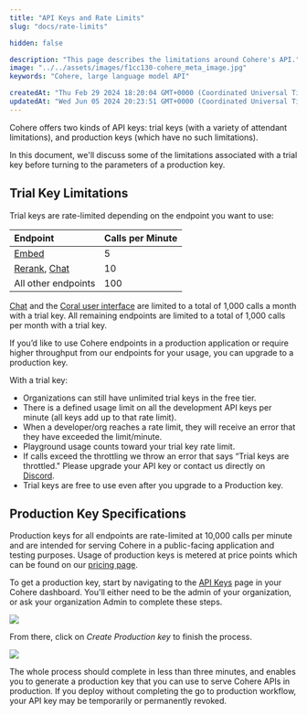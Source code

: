 ```yaml
---
title: "API Keys and Rate Limits"
slug: "docs/rate-limits"

hidden: false

description: "This page describes the limitations around Cohere's API."
image: "../../assets/images/f1cc130-cohere_meta_image.jpg"  
keywords: "Cohere, large language model API"

createdAt: "Thu Feb 29 2024 18:20:04 GMT+0000 (Coordinated Universal Time)"
updatedAt: "Wed Jun 05 2024 20:23:51 GMT+0000 (Coordinated Universal Time)"
---
```

Cohere offers two kinds of API keys: trial keys (with a variety of attendant limitations), and production keys (which have no such limitations). 

In this document, we'll discuss some of the limitations associated with a trial key before turning to the parameters of a production key.  

## Trial Key Limitations

Trial keys are rate-limited depending on the endpoint you want to use:

| Endpoint                                                                                             | Calls per Minute |
| :--------------------------------------------------------------------------------------------------- | :--------------- |
| [Embed](/reference/embed)                                                     | 5                |
| [Rerank](/reference/rerank-1), [Chat](/reference/chat) | 10               |
| All other endpoints                                                                                  | 100              |

[Chat](/reference/chat) and the [Coral user interface](https://coral.cohere.ai/) are limited to a total of 1,000 calls a month with a trial key. All remaining endpoints are limited to a total of 1,000 calls per month with a trial key. 

If you’d like to use Cohere endpoints in a production application or require higher throughput from our endpoints for your usage, you can upgrade to a production key.

With a trial key:

- Organizations can still have unlimited trial keys in the free tier.
- There is a defined usage limit on all the development API keys per minute (all keys add up to that rate limit).
- When a developer/org reaches a rate limit, they will receive an error that they have exceeded the limit/minute.
- Playground usage counts toward your trial key rate limit.
- If calls exceed the throttling we throw an error that says “Trial keys are throttled." Please upgrade your API key or contact us directly on <a href="https://discord.com/invite/co-mmunity" target="_blank">Discord</a>.
- Trial keys are free to use even after you upgrade to a Production key.

## Production Key Specifications

Production keys for all endpoints are rate-limited at 10,000 calls per minute and are intended for serving Cohere in a public-facing application and testing purposes. Usage of production keys is metered at price points which can be found on our [pricing page](/docs/how-does-cohere-pricing-work).

To get a production key, start by navigating to the [API Keys](https://dashboard.cohere.com/api-keys) page in your Cohere dashboard. You'll either need to be the admin of your organization, or ask your organization Admin to complete these steps.

![](../../assets/images/1d24fd7-Screenshot_2024-07-01_at_10.33.04_AM.png)

From there, click on _Create Production key_ to finish the process.

![](../../assets/images/27062e8-Screenshot_2024-07-01_at_10.33.54_AM.png)

The whole process should complete in less than three minutes, and enables you to generate a production key that you can use to serve Cohere APIs in production. If you deploy without completing the go to production workflow, your API key may be temporarily or permanently revoked.


